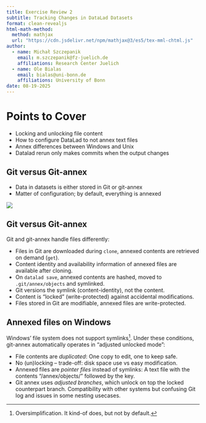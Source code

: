 ```yaml
---
title: Exercise Review 2
subtitle: Tracking Changes in DataLad Datasets
format: clean-revealjs
html-math-method:
  method: mathjax
  url: "https://cdn.jsdelivr.net/npm/mathjax@3/es5/tex-mml-chtml.js"
author:
  - name: Michał Szczepanik
    email: m.szczepanik@fz-juelich.de
    affiliations: Research Center Juelich
  - name: Ole Bialas
    email: bialas@uni-bonn.de
    affiliations: University of Bonn
date: 08-19-2025
---
```


# Points to Cover

- Locking and unlocking file content
- How to configure DataLad to not annex text files
- Annex differences between Windows and Unix
- Datalad rerun only makes commits when the output changes


## Git versus Git-annex

- Data in datasets is either stored in Git or git-annex
- Matter of configuration; by default, everything is annexed

![](img/publishing_gitvsannex.svg){.center}

## Git versus Git-annex

Git and git-annex handle files differently:

- Files in Git are downloaded during `clone`, annexed contents are retrieved on demand (`get`).
- Content identity and availability information of annexed files are available after cloning.
- On `datalad save`, annexed contents are hashed, moved to `.git/annex/objects` and symlinked.
- Git versions the symlink (content-identity), not the content.
- Content is "locked" (write-protected) against accidental modifications.
- Files stored in Git are modifiable, annexed files are write-protected.

## Annexed files on Windows

Windows' file system does not support symlinks[^1]. Under these conditions, git-annex automatically operates
in "adjusted unlocked mode":

- File contents are *duplicated*: One copy to edit, one to keep safe.
- No (un)locking -- trade-off: disk space use vs easy modification.
- Annexed files are *pointer files* instead of symlinks: A text file with the contents "/annex/objects/" followed by the key.
- Git annex uses *adjusted branches*, which unlock on top the locked counterpart branch.
  Compatibility with other systems but confusing Git log and issues in some nesting usecases.

[^1]: Oversimplification. It kind-of does, but not by default.
